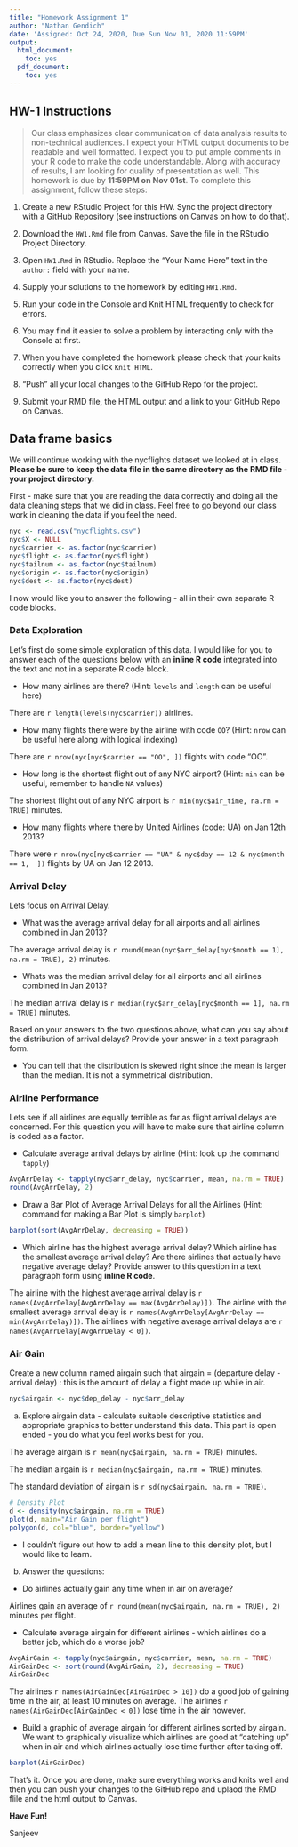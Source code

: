 ```yaml
---
title: "Homework Assignment 1"
author: "Nathan Gendich"
date: 'Assigned: Oct 24, 2020, Due Sun Nov 01, 2020 11:59PM'
output:
  html_document:
    toc: yes
  pdf_document:
    toc: yes
---
```


## HW-1 Instructions

> Our class emphasizes clear communication of data analysis results to non-technical audiences. I expect your HTML output documents to be readable and well formatted. I expect you to put ample comments in your R code to make the code understandable. Along with accuracy of results, I am looking for quality of presentation as well. This homework is due by **11:59PM on Nov 01st**.  To complete this assignment, follow these steps:

1. Create a new RStudio Project for this HW. Sync the project directory with a GitHub Repository (see instructions on Canvas on how to do that). 

2. Download the `HW1.Rmd` file from Canvas. Save the file in the RStudio Project Directory. 

3. Open `HW1.Rmd` in RStudio. Replace the "Your Name Here" text in the `author:` field with your name.

4. Supply your solutions to the homework by editing `HW1.Rmd`.

5. Run your code in the Console and Knit HTML frequently to check for errors.

6. You may find it easier to solve a problem by interacting only with the Console at first. 

7. When you have completed the homework please check that your knits correctly when you click `Knit HTML`.

8. "Push" all your local changes to the GitHub Repo for the project.

9. Submit your RMD file, the HTML output and a link to your GitHub Repo on Canvas.


## Data frame basics

We will continue working with the nycflights dataset we looked at in class. **Please be sure to keep the data file in the same directory as the RMD file - your project directory.**

First - make sure that you are reading the data correctly and doing all the data cleaning steps that we did in class. Feel free to go beyond our class work in cleaning the data if you feel the need. 

```r
nyc <- read.csv("nycflights.csv")
nyc$X <- NULL
nyc$carrier <- as.factor(nyc$carrier)
nyc$flight <- as.factor(nyc$flight)
nyc$tailnum <- as.factor(nyc$tailnum)
nyc$origin <- as.factor(nyc$origin)
nyc$dest <- as.factor(nyc$dest)
```


I now would like you to answer the following - all in their own separate R code blocks.

### Data Exploration

Let's first do some simple exploration of this data. I would like for you to answer each of the questions below with an **inline R code** integrated into the text and not in a separate R code block.

- How many airlines are there? (Hint: `levels` and `length` can be useful here)

There are `r length(levels(nyc$carrier))` airlines.

- How many flights there were by the airline with code `OO`? (Hint: `nrow` can be useful here along with logical indexing)

There are `r nrow(nyc[nyc$carrier == "OO", ])` flights with code "OO".

- How long is the shortest flight out of any NYC airport? (Hint: `min` can be useful, remember to handle `NA` values)

The shortest flight out of any NYC airport is `r min(nyc$air_time, na.rm = TRUE)` minutes.

- How many flights where there by United Airlines (code: UA) on Jan 12th 2013?

There were `r nrow(nyc[nyc$carrier == "UA" & nyc$day == 12 & nyc$month == 1,  ])` flights by UA on Jan 12 2013.

### Arrival Delay

Lets focus on Arrival Delay.

- What was the average arrival delay for all airports and all airlines combined in Jan 2013? 

The average arrival delay is `r round(mean(nyc$arr_delay[nyc$month == 1], na.rm = TRUE), 2)` minutes.

- Whats was the median arrival delay for all airports and all airlines combined in Jan 2013?

The median arrival delay is `r median(nyc$arr_delay[nyc$month == 1], na.rm = TRUE)` minutes.

Based on your answers to the two questions above, what can you say about the distribution of arrival delays? Provide your answer in a text paragraph form.

- You can tell that the distribution is skewed right since the mean is larger than the median. It is not a symmetrical distribution.

### Airline Performance

Lets see if all airlines are equally terrible as far as flight arrival delays are concerned. For this question you will have to make sure that airline column is coded as a factor.

- Calculate average arrival delays by airline (Hint: look up the command `tapply`)
```r
AvgArrDelay <- tapply(nyc$arr_delay, nyc$carrier, mean, na.rm = TRUE)
round(AvgArrDelay, 2)

```


- Draw a Bar Plot of Average Arrival Delays for all the Airlines (Hint: command for making a Bar Plot is simply `barplot`)

```r
barplot(sort(AvgArrDelay, decreasing = TRUE))
```


- Which airline has the highest average arrival delay? Which airline has the smallest average arrival delay? Are there airlines that actually have negative average delay? Provide answer to this question in a text paragraph form using **inline R code**.

The airline with the highest average arrival delay is `r names(AvgArrDelay[AvgArrDelay == max(AvgArrDelay)])`. The airline with the smallest average arrival delay is `r names(AvgArrDelay[AvgArrDelay == min(AvgArrDelay)])`. The airlines with negative average arrival delays are `r names(AvgArrDelay[AvgArrDelay < 0])`.

### Air Gain

Create a new column named airgain such that airgain = (departure delay - arrival delay) : this is the amount of delay a flight made up while in air.

```r
nyc$airgain <- nyc$dep_delay - nyc$arr_delay

```


a) Explore airgain data - calculate suitable descriptive statistics and appropriate graphics to better understand this data. This part is open ended - you do what you feel works best for you.

The average airgain is `r mean(nyc$airgain, na.rm = TRUE)` minutes.

The median airgain is `r median(nyc$airgain, na.rm = TRUE)` minutes.

The standard deviation of airgain is `r sd(nyc$airgain, na.rm = TRUE)`.


```r
# Density Plot
d <- density(nyc$airgain, na.rm = TRUE)
plot(d, main="Air Gain per flight")
polygon(d, col="blue", border="yellow")

```

- I couldn't figure out how to add a mean line to this density plot, but I would like to learn.

b) Answer the questions:

  - Do airlines actually gain any time when in air on average? 
  
  Airlines gain an average of `r round(mean(nyc$airgain, na.rm = TRUE), 2)` minutes per flight.

  - Calculate average airgain for different airlines - which airlines do a better job, which do a worse job? 
```r
AvgAirGain <- tapply(nyc$airgain, nyc$carrier, mean, na.rm = TRUE)
AirGainDec <- sort(round(AvgAirGain, 2), decreasing = TRUE)
AirGainDec
```
  The airlines `r names(AirGainDec[AirGainDec > 10])` do a good job of gaining time in the air, at least 10 minutes on average. The airlines `r names(AirGainDec[AirGainDec < 0])` lose time in the air however.
  

  - Build a graphic  of average airgain for different airlines sorted by airgain. We want to graphically visualize which airlines are good at "catching up" when in air and which airlines actually lose time further after taking off.
```r
barplot(AirGainDec)

```


That's it. Once you are done, make sure everything works and knits well and then you can push your changes to the GitHub repo and uplaod the RMD flile and the html output to Canvas.

**Have Fun!**

Sanjeev
